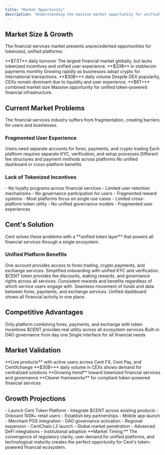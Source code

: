 ```yaml
---
title: "Market Opportunity"
description: "Understanding the massive market opportunity for unified financial infrastructure"
---
```


## Market Size & Growth

The financial services market presents unprecedented opportunities for tokenized, unified platforms:

<CardGroup cols={2}>
  <Card title="Forex Market" icon="shop">
    **$7.5T** daily turnover The largest financial market globally, but lacks
    tokenized incentives and unified user experience.
  </Card>
  <Card title="Crypto Payments" icon="credit-card">
    **$20B** in stablecoin payments monthly Growing rapidly as businesses adopt
    crypto for international transactions.
  </Card>
  <Card title="Centralized Exchanges" icon="rotate">
    **$30B+** daily volume Despite DEX popularity, CEXs remain dominant due to
    liquidity and user experience.
  </Card>
  <Card title="Total Addressable Market" icon="globe">
    **$8T+** combined market size Massive opportunity for unified token-powered
    financial infrastructure.
  </Card>
</CardGroup>

## Current Market Problems

<Warning>
  The financial services industry suffers from fragmentation, creating barriers
  for users and businesses.
</Warning>

### Fragmented User Experience

<Columns cols={2}>
  <Card title="Multiple Platforms" icon="puzzle">
    Users need separate accounts for forex, payments, and crypto trading
  </Card>
  <Card title="Complex Onboarding" icon="user-plus">
    Each platform requires separate KYC, verification, and setup processes
  </Card>
  <Card title="Inconsistent Fees" icon="money-bill">
    Different fee structures and payment methods across platforms
  </Card>
  <Card title="Limited Integration" icon="link">
    No unified dashboard or cross-platform benefits
  </Card>
</Columns>

### Lack of Tokenized Incentives

<AccordionGroup>
  <Accordion title="Traditional Finance Limitations" icon="piggy-bank">
    - No loyalty programs across financial services - Limited user retention
    mechanisms - No governance participation for users - Fragmented reward
    systems
  </Accordion>

  <Accordion title="Crypto Platform Gaps" icon="coins">
    - Most platforms focus on single use cases - Limited cross-platform token
    utility - No unified governance models - Fragmented user experiences
  </Accordion>
</AccordionGroup>

## Cent's Solution

<Info>
  Cent solves these problems with a **unified token layer** that powers all
  financial services through a single ecosystem.
</Info>

### Unified Platform Benefits

<Steps>
  <Step title="Single Account Access">
    One account provides access to forex trading, crypto payments, and exchange
    services.
    <Check>Simplified onboarding with unified KYC and verification.</Check>
  </Step>

  <Step title="Token-Powered Incentives">
    $CENT token provides fee discounts, staking rewards, and governance rights
    across all services.
    <Check>
      Consistent rewards and benefits regardless of which service users engage
      with.
    </Check>
  </Step>

  <Step title="Cross-Platform Integration">
    Seamless movement of funds and data between forex, payments, and exchange
    services.
    <Check>Unified dashboard shows all financial activity in one place.</Check>
  </Step>
</Steps>

## Competitive Advantages

<CardGroup cols={2}>
  <Card title="Comprehensive Solution" icon="check">
    Only platform combining forex, payments, and exchange with token incentives
  </Card>
  <Card title="Token Utility" icon="coins">
    $CENT provides real utility across all ecosystem services
  </Card>
  <Card title="Governance Ready" icon="lock">
    Built-in DAO governance from day one
  </Card>
  <Card title="Unified UX" icon="users">
    Single interface for all financial needs
  </Card>
</CardGroup>

## Market Validation

<Columns cols={2}>
  <Card title="Existing User Base" icon="users">
    **Live products** with active users across Cent FX, Cent Pay, and
    CentXchange
  </Card>
  <Card title="Proven Demand" icon="hand">
    **$30B+** daily volume in CEXs shows demand for centralized solutions
  </Card>
  <Card title="Token Adoption" icon="coins">
    **Growing trend** toward tokenized financial services and governance
  </Card>
  <Card title="Regulatory Clarity" icon="scale-balanced">
    **Clearer frameworks** for compliant token-powered financial services
  </Card>
</Columns>

## Growth Projections

<AccordionGroup>
  <Accordion title="Short-term (2025-2026)" icon="calendar">
    - Launch Cent Token Platform - Integrate $CENT across existing products -
    Onboard 100K+ retail users - Establish key partnerships
  </Accordion>

  <Accordion title="Medium-term (2026-2027)" icon="calendar">
    - Mobile app launch - Merchant POS integration - DAO governance activation -
    Regional expansion
  </Accordion>

  <Accordion title="Long-term (2027+)" icon="calendar">
    - CentChain L2 launch - Global market penetration - Advanced DeFi
    integrations - Institutional adoption
  </Accordion>
</AccordionGroup>

<Tip>
  **Market Timing:** The convergence of regulatory clarity, user demand for
  unified platforms, and technological maturity creates the perfect opportunity
  for Cent's token-powered financial ecosystem.
</Tip>
